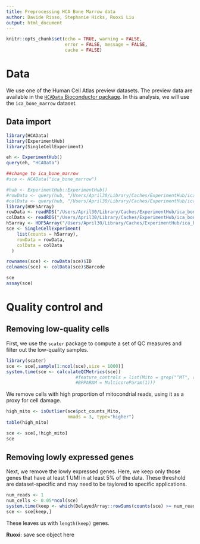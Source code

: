 ```yaml
---
title: Preprocessing HCA Bone Marrow data
author: Davide Risso, Stephanie Hicks, Ruoxi Liu
output: html_document
---
```


```r
knitr::opts_chunk$set(echo = TRUE, warning = FALSE, 
                      error = FALSE, message = FALSE, 
                      cache = FALSE)
```


# Data 

We use one of the Human Cell Atlas preview datasets. 
The preview data are available in the 
[`HCAData` Bioconductor package](https://bioconductor.org/packages/release/data/experiment/html/HCAData.html). In this analysis, we will use the 
`ica_bone_marrow` dataset. 

## Data import 
```r
library(HCAData)
library(ExperimentHub)
library(SingleCellExperiment)

eh <- ExperimentHub()
query(eh, "HCAData")

##change to ica_bone_marrow
#sce <- HCAData("ica_bone_marrow")

#hub <- ExperimentHub::ExperimentHub()
#rowData <- query(hub, "/Users/April30/Library/Caches/ExperimentHub/ica_bone_marrow_rowData.rds")
#colData <- query(hub, "/Users/April30/Library/Caches/ExperimentHub/ica_bone_marrow_colData.rds")
library(HDF5Array)
rowData <- readRDS("/Users/April30/Library/Caches/ExperimentHub/ica_bone_marrow_rowData.rds")
colData <- readRDS("/Users/April30/Library/Caches/ExperimentHub/ica_bone_marrow_colData.rds")
h5array <- HDF5Array("/Users/April30/Library/Caches/ExperimentHub/ica_bone_marrow_rectangular.h5", "counts")
sce <- SingleCellExperiment(
    list(counts = h5array),
    rowData = rowData,
    colData = colData
  )

rownames(sce) <- rowData(sce)$ID
colnames(sce) <- colData(sce)$Barcode

sce
assay(sce)
```

# Quality control and 

## Removing low-quality cells

First, we use the `scater` package to compute a set of 
QC measures and filter out the low-quality samples.

```r
library(scater)
sce <- sce[,sample(1:ncol(sce),size = 1000)]
system.time(sce <- calculateQCMetrics(sce)) 
                          #feature_controls = list(Mito = grep("^MT", rowData(sce)$Symbol))))
                          #BPPARAM = MulticoreParam(1)))
```

We remove cells with high proportion of mitocondrial 
reads, using it as a proxy for cell damage. 

```r
high_mito <- isOutlier(sce$pct_counts_Mito, 
                       nmads = 3, type="higher")
table(high_mito)

sce <- sce[,!high_mito]
sce
```

## Removing lowly expressed genes

Next, we remove the lowly expressed genes. Here, 
we keep only those genes that have at least 1 UMI 
in at least 5% of the data. These threshold are
dataset-specific and may need to be taylored to 
specific applications.

```r
num_reads <- 1
num_cells <- 0.05*ncol(sce)
system.time(keep <- which(DelayedArray::rowSums(counts(sce) >= num_reads ) >= num_cells))
sce <- sce[keep,]
```

These leaves us with `length(keep)` genes.


**Ruoxi**: save sce object here
